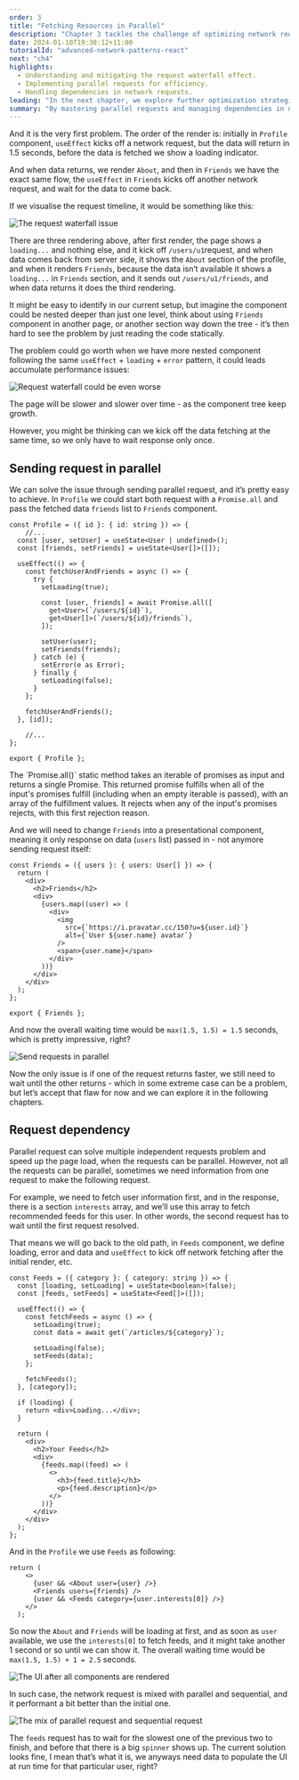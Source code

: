```yaml
---
order: 3
title: "Fetching Resources in Parallel"
description: "Chapter 3 tackles the challenge of optimizing network requests in React applications. It focuses on implementing parallel data fetching strategies to minimize the impact of the network waterfall effect, enhancing application performance and user experience."
date: 2024-01-10T19:38:12+11:00
tutorialId: "advanced-network-patterns-react"
next: "ch4"
highlights:
  - Understanding and mitigating the request waterfall effect.
  - Implementing parallel requests for efficiency.
  - Handling dependencies in network requests.
leading: "In the next chapter, we explore further optimization strategies and delve into more complex scenarios of network fetching in React."
summary: "By mastering parallel requests and managing dependencies in network calls, this chapter sets the foundation for building faster and more responsive React applications. Join us as we continue to navigate the intricate world of advanced network patterns in React."
---
```


And it is the very first problem. The order of the render is: initially in `Profile` component, `useEffect` kicks off a network request, but the data will return in 1.5 seconds, before the data is fetched we show a loading indicator.

And when data returns, we render `About`, and then in `Friends` we have the exact same flow, the `useEffect` in `Friends` kicks off another network request, and wait for the data to come back.

If we visualise the request timeline, it would be something like this:

![The request waterfall issue](/tutorials/advanced-network-patterns-react/ch3/request-waterfall.png)

There are three rendering above, after first render, the page shows a `loading...` and nothing else, and it kick off `/users/u1`request, and when data comes back from server side, it shows the `About` section of the profile, and when it renders `Friends`, because the data isn’t available it shows a `loading...` in `Friends` section, and it sends out `/users/u1/friends`, and when data returns it does the third rendering.

It might be easy to identify in our current setup, but imagine the component could be nested deeper than just one level, think about using `Friends` component in another page, or another section way down the tree - it’s then hard to see the problem by just reading the code statically.

The problem could go worth when we have more nested component following the same `useEffect` + `loading` + `error` pattern, it could leads accumulate performance issues:

![Request waterfall could be even worse](/tutorials/advanced-network-patterns-react/ch3/more-waterfall.png)

The page will be slower and slower over time - as the component tree keep growth.

However, you might be thinking can we kick off the data fetching at the same time, so we only have to wait response only once.

## Sending request in parallel

We can solve the issue through sending parallel request, and it’s pretty easy to achieve. In `Profile` we could start both request with a `Promise.all` and pass the fetched data `friends` list to `Friends` component.

```tsx title="src/profile.tsx"
const Profile = ({ id }: { id: string }) => {
	//...
  const [user, setUser] = useState<User | undefined>();
  const [friends, setFriends] = useState<User[]>([]);

  useEffect(() => {
    const fetchUserAndFriends = async () => {
      try {
        setLoading(true);

        const [user, friends] = await Promise.all([
          get<User>(`/users/${id}`),
          get<User[]>(`/users/${id}/friends`),
        ]);

        setUser(user);
        setFriends(friends);
      } catch (e) {
        setError(e as Error);
      } finally {
        setLoading(false);
      }
    };

    fetchUserAndFriends();
  }, [id]);

	//...
};

export { Profile };
```

<InfoBox>
  The `Promise.all()` static method takes an iterable of promises as input and returns a single Promise. This returned promise fulfills when all of the input's promises fulfill (including when an empty iterable is passed), with an array of the fulfillment values. It rejects when any of the input's promises rejects, with this first rejection reason.
</InfoBox>

And we will need to change `Friends` into a presentational component, meaning it only response on data (`users` list) passed in - not anymore sending request itself:

```tsx title="src/friends.tsx"
const Friends = ({ users }: { users: User[] }) => {
  return (
    <div>
      <h2>Friends</h2>
      <div>
        {users.map((user) => (
          <div>
            <img
              src={`https://i.pravatar.cc/150?u=${user.id}`}
              alt={`User ${user.name} avatar`}
            />
            <span>{user.name}</span>
          </div>
        ))}
      </div>
    </div>
  );
};

export { Friends };
```

And now the overall waiting time would be `max(1.5, 1.5) = 1.5` seconds, which is pretty impressive, right?

![Send requests in parallel](/tutorials/advanced-network-patterns-react/ch3/parallel-requests.png)

Now the only issue is if one of the request returns faster, we still need to wait until the other returns - which in some extreme case can be a problem, but let’s accept that flaw for now and we can explore it in the following chapters.

## Request dependency

Parallel request can solve multiple independent requests problem and speed up the page load, when the requests can be parallel. However, not all the requests can be parallel, sometimes we need information from one request to make the following request.

For example, we need to fetch user information first, and in the response, there is a section `interests` array, and we’ll use this array to fetch recommended feeds for this user. In other words, the second request has to wait until the first request resolved.

That means we will go back to the old path, in `Feeds` component, we define loading, error and data and `useEffect` to kick off network fetching after the initial render, etc.

```tsx title="src/feeds.tsx"
const Feeds = ({ category }: { category: string }) => {
  const [loading, setLoading] = useState<boolean>(false);
  const [feeds, setFeeds] = useState<Feed[]>([]);

  useEffect(() => {
    const fetchFeeds = async () => {
      setLoading(true);
      const data = await get(`/articles/${category}`);

      setLoading(false);
      setFeeds(data);
    };

    fetchFeeds();
  }, [category]);

  if (loading) {
    return <div>Loading...</div>;
  }

  return (
    <div>
      <h2>Your Feeds</h2>
      <div>
        {feeds.map((feed) => (
          <>
            <h3>{feed.title}</h3>
            <p>{feed.description}</p>
          </>
        ))}
      </div>
    </div>
  );
};
```

And in the `Profile` we use `Feeds` as following:

```tsx title="src/profile.tsx"
return (
    <>
      {user && <About user={user} />}
      <Friends users={friends} />
      {user && <Feeds category={user.interests[0]} />}
    </>
  );
```

So now the `About` and `Friends` will be loading at first, and as soon as `user` available, we use the `interests[0]` to fetch feeds, and it might take another 1 second or so until we can show it. The overall waiting time would be `max(1.5, 1.5) + 1 = 2.5` seconds.

![The UI after all components are rendered](/tutorials/advanced-network-patterns-react/ch3/profile-friends-feeds.png)

In such case, the network request is mixed with parallel and sequential, and it performant a bit better than the initial one.

![The mix of parallel request and sequential request](/tutorials/advanced-network-patterns-react/ch3/mixed-parallel-and-sequential.png)

The `feeds` request has to wait for the slowest one of the previous two to finish, and before that there is a big `spinner` shows up. The current solution looks fine, I mean that’s what it is, we anyways need data to populate the UI at run time for that particular user, right?
